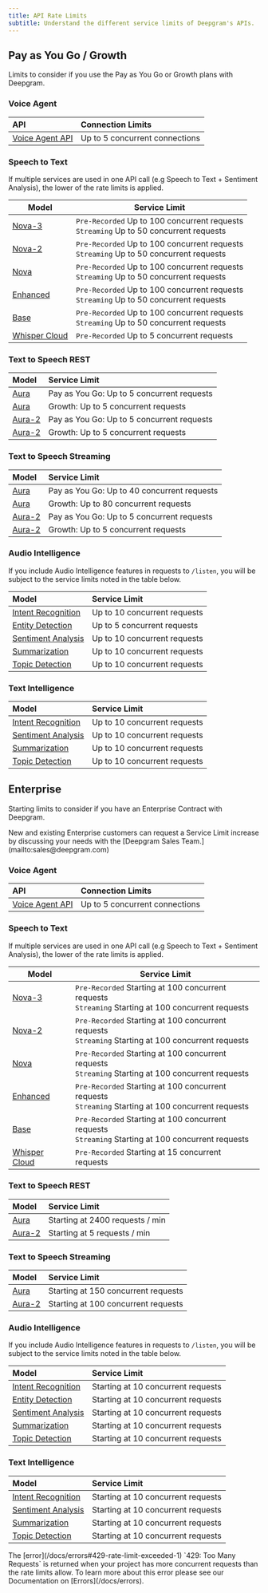 ```yaml
---
title: API Rate Limits
subtitle: Understand the different service limits of Deepgram's APIs.
---
```


## Pay as You Go / Growth

Limits to consider if you use the Pay as You Go or Growth plans with Deepgram.

### Voice Agent

| API                                               | Connection Limits              |
| :------------------------------------------------ | :----------------------------- |
| [Voice Agent API](/reference/build-a-voice-agent) | Up to 5 concurrent connections |

### Speech to Text

If multiple services are used in one API call (e.g Speech to Text + Sentiment Analysis), the lower of the rate limits is applied.

| Model | Service Limit |
|--------|---------------|
| [Nova-3](/docs/models-languages-overview#nova-3) | `Pre-Recorded` Up to 100 concurrent requests<br />`Streaming` Up to 50 concurrent requests |
| [Nova-2](/docs/models-languages-overview#nova-2) | `Pre-Recorded` Up to 100 concurrent requests<br />`Streaming` Up to 50 concurrent requests |
| [Nova](/docs/models-languages-overview#nova) | `Pre-Recorded` Up to 100 concurrent requests<br />`Streaming` Up to 50 concurrent requests |
| [Enhanced](/docs/models-languages-overview#enhanced) | `Pre-Recorded` Up to 100 concurrent requests<br />`Streaming` Up to 50 concurrent requests |
| [Base](/docs/models-languages-overview#base) | `Pre-Recorded` Up to 100 concurrent requests<br />`Streaming` Up to 50 concurrent requests |
| [Whisper Cloud](/docs/models-languages-overview#deepgram-whisper-cloud) | `Pre-Recorded` Up to 5 concurrent requests |


### Text to Speech REST

| Model                                                             | Service Limit                           |
| :---------------------------------------------------------------- | :-------------------------------------- |
| [Aura](/docs/text-to-speech) | Pay as You Go: Up to 5 concurrent requests|
| [Aura](/docs/text-to-speech) | Growth: Up to 5 concurrent requests |
| [Aura-2](/docs/text-to-speech) | Pay as You Go: Up to 5 concurrent requests |
| [Aura-2](/docs/text-to-speech) | Growth: Up to 5 concurrent requests  |

### Text to Speech Streaming

| Model                                                             | Service Limit                               |
| :---------------------------------------------------------------- | :------------------------------------------ |
| [Aura](/docs/streaming-text-to-speech) | Pay as You Go: Up to 40 concurrent requests |
| [Aura](/docs/streaming-text-to-speech) | Growth:  Up to 80 concurrent requests       |
| [Aura-2](/docs/streaming-text-to-speech) | Pay as You Go: Up to 5 concurrent requests |
| [Aura-2](/docs/streaming-text-to-speech) | Growth:  Up to 5 concurrent requests |

### Audio Intelligence

If you include Audio Intelligence features in requests to `/listen`, you will be subject to the service limits noted in the table below.

| Model                                          | Service Limit                |
| :--------------------------------------------- | :--------------------------- |
| [Intent Recognition](/docs/intent-recognition) | Up to 10 concurrent requests |
| [Entity Detection](/docs/detect-entities)      | Up to 5 concurrent requests  |
| [Sentiment Analysis](/docs/sentiment-analysis) | Up to 10 concurrent requests |
| [Summarization](/docs/summarization)           | Up to 10 concurrent requests |
| [Topic Detection](/docs/topic-detection)        | Up to 10 concurrent requests |

### Text Intelligence

| Model                                                  | Service Limit                |
| :----------------------------------------------------- | :--------------------------- |
| [Intent Recognition](/docs/text-intention-recognition) | Up to 10 concurrent requests |
| [Sentiment Analysis](/docs/text-sentiment-analysis)    | Up to 10 concurrent requests |
| [Summarization](/docs/text-summarization)              | Up to 10 concurrent requests |
| [Topic Detection](/docs/text-topic-detection)          | Up to 10 concurrent requests |

## Enterprise

Starting limits to consider if you have an Enterprise Contract with Deepgram.

<Info>
New and existing Enterprise customers can request a Service Limit increase by discussing your needs with the [Deepgram Sales Team.](mailto:sales@deepgram.com)
</Info>

### Voice Agent

| API                                               | Connection Limits              |
| :------------------------------------------------ | :----------------------------- |
| [Voice Agent API](/reference/build-a-voice-agent) | Up to 5 concurrent connections |

### Speech to Text

If multiple services are used in one API call (e.g Speech to Text + Sentiment Analysis), the lower of the rate limits is applied.

| Model | Service Limit |
|--------|---------------|
| [Nova-3](/docs/models-languages-overview#nova-3) | `Pre-Recorded` Starting at 100 concurrent requests<br />`Streaming` Starting at 100 concurrent requests |
| [Nova-2](/docs/models-languages-overview#nova-2) | `Pre-Recorded` Starting at 100 concurrent requests<br />`Streaming` Starting at 100 concurrent requests |
| [Nova](/docs/models-languages-overview#nova) | `Pre-Recorded` Starting at 100 concurrent requests<br />`Streaming` Starting at 100 concurrent requests |
| [Enhanced](/docs/models-languages-overview#enhanced) | `Pre-Recorded` Starting at 100 concurrent requests<br />`Streaming` Starting at 100 concurrent requests |
| [Base](/docs/models-languages-overview#base) | `Pre-Recorded` Starting at 100 concurrent requests<br />`Streaming` Starting at 100 concurrent requests |
| [Whisper Cloud](/docs/models-languages-overview#deepgram-whisper-cloud) | `Pre-Recorded` Starting at 15 concurrent requests |


### Text to Speech REST

| Model                                                             | Service Limit                   |
| :---------------------------------------------------------------- | :------------------------------ |
| [Aura](/docs/text-to-speech) | Starting at 2400 requests / min |
| [Aura-2](/docs/text-to-speech) | Starting at 5 requests / min |

### Text to Speech Streaming

| Model                                                                       | Service Limit                       |
| :-------------------------------------------------------------------------- | :---------------------------------- |
| [Aura](/docs/streaming-text-to-speech) | Starting at 150 concurrent requests |
| [Aura-2](/docs/streaming-text-to-speech) | Starting at 100 concurrent requests |


### Audio Intelligence

If you include Audio Intelligence features in requests to `/listen`, you will be subject to the service limits noted in the table below.

| Model                                          | Service Limit                      |
| :--------------------------------------------- | :--------------------------------- |
| [Intent Recognition](/docs/intent-recognition) | Starting at 10 concurrent requests |
| [Entity Detection](/docs/detect-entities)      | Starting at 10 concurrent requests |
| [Sentiment Analysis](/docs/sentiment-analysis) | Starting at 10 concurrent requests |
| [Summarization](/docs/summarization)           | Starting at 10 concurrent requests |
| [Topic Detection](/docs/topic-detection)        | Starting at 10 concurrent requests |

### Text Intelligence

| Model                                                  | Service Limit                      |
| :----------------------------------------------------- | :--------------------------------- |
| [Intent Recognition](/docs/text-intention-recognition) | Starting at 10 concurrent requests |
| [Sentiment Analysis](/docs/text-sentiment-analysis)    | Starting at 10 concurrent requests |
| [Summarization](/docs/text-summarization)              | Starting at 10 concurrent requests |
| [Topic Detection](/docs/text-topic-detection)          | Starting at 10 concurrent requests |


<Warning>
The [error](/docs/errors#429-rate-limit-exceeded-1) `429: Too Many Requests` is returned when your project has more concurrent requests than the rate limits allow. To learn more about this error please see our Documentation on [Errors](/docs/errors).
</Warning>
